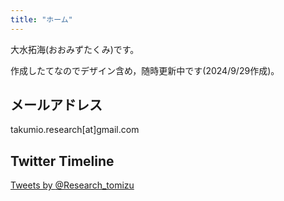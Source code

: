```yaml
---
title: "ホーム"
---
```


大水拓海(おおみずたくみ)です。

作成したてなのでデザイン含め，随時更新中です(2024/9/29作成)。







## メールアドレス

takumio.research[at]gmail.com


## Twitter Timeline

<a class="twitter-timeline" href="https://twitter.com/Research_tomizu
?ref_src=twsrc%5Etfw">Tweets by @Research_tomizu
</a> 
<script async src="https://platform.twitter.com/widgets.js" charset="utf-8"></script>
